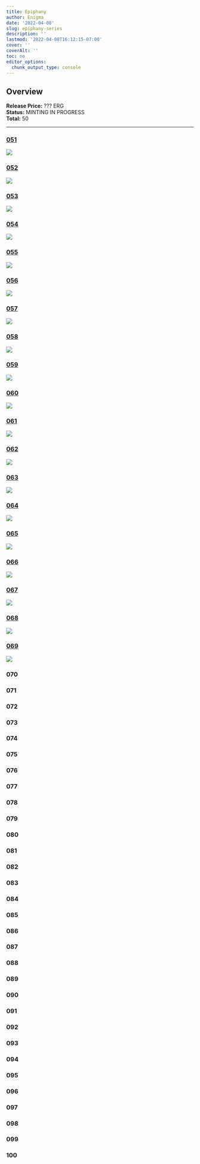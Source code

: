 ```yaml
---
title: Epiphany
author: Enigma
date: '2022-04-08'
slug: epiphany-series
description: ''
lastmod: '2022-04-08T16:12:15-07:00'
cover: ''
coverAlt: ''
toc: no
editor_options: 
  chunk_output_type: console
---
```


## Overview

**Release Price:** ??? ERG  
**Status:** MINTING IN PROGRESS  
**Total:** 50  


<hr>


### [051](https://explorer.ergoplatform.com/en/token/a6a81964ff7880742467599f96d7b747357e10487a4f122b17bad739459d7b50)

![](https://skyharbor.mo.cloudinary.net/card/https://cloudflare-ipfs.com/ipfs/bafybeieojug6z2pv7jacdpbtatnoivvomiufzd2fraskpcxjrj3jvydyoa?resource_type=image)

### [052](https://explorer.ergoplatform.com/en/token/07beab993f26919ffc8951525bfcb3591712ae0199153fa4560a98e0b3a46c95)

![](https://skyharbor.mo.cloudinary.net/card/https://cloudflare-ipfs.com/ipfs/bafybeif5shdoltmwj55n4iebxb3pwncqcnrpoibrmnv6uqv3hxkf757tri?resource_type=image)


### [053](https://explorer.ergoplatform.com/en/token/872a2f6124bb3a8a43c9070cfdb93e0a05d3a3ce863ce2a52d64a423f4efa2c7)

![](https://skyharbor.mo.cloudinary.net/card/https://cloudflare-ipfs.com/ipfs/bafybeidw323ud42rd7x5afkqzd6feznm4gvjn6o4qyurpjxg2jkydznd6q?resource_type=image)

### [054](https://explorer.ergoplatform.com/en/token/35040c691cad286ca8a835dde0d88463963d71330da6b933199ee133ae1be138)

![](https://skyharbor.mo.cloudinary.net/card/https://cloudflare-ipfs.com/ipfs/bafybeig5a5puwoxova33fijvhlzhmxjh355h3btdonhsnr67trakdg3yve?resource_type=image)

### [055](https://explorer.ergoplatform.com/en/token/131b60e126849d0c31d56698ecaadd88e9ff02d9b8b140accb5f0fefb906814c)

![](https://skyharbor.mo.cloudinary.net/card/https://cloudflare-ipfs.com/ipfs/bafybeifwo4mukmbtsfp2xqlrpqizzaahbqqmmugpynwonqy34yw7gyzcdi?resource_type=image)

### [056](https://explorer.ergoplatform.com/en/token/792b3fd1939509d1ad6438e200b87fcda5276a63431ec2b58230ef957a4a3ab4)

![](https://skyharbor.mo.cloudinary.net/card/https://cloudflare-ipfs.com/ipfs/bafybeie4c7d3evgtx75xljbedbiejqdtnuhbmbyskl3yxj5fkwqqokrlxy?resource_type=image)

### [057](https://explorer.ergoplatform.com/en/token/9bb0bd2ca903f439e54b8380b8263c4eb4d3bde8fa308b5c00e5ff1835007df8)

![](https://skyharbor.mo.cloudinary.net/card/https://cloudflare-ipfs.com/ipfs/bafybeidxrajlgox5k2ces76z3pmdh2ntulmvy2la47qr3klhrbef3jinse?resource_type=image)

### [058](https://explorer.ergoplatform.com/en/token/6b3d00322fa8f747e2dba94bb6a07bd3e45a95c8c587d8d8d67c04260a016458)

![](https://skyharbor.mo.cloudinary.net/card/https://cloudflare-ipfs.com/ipfs/bafybeiasxfpvyxqrnifaklhd6lp4mlx4erorbtddu4m2l4ycjhmnjxo3by?resource_type=image)

### [059](https://explorer.ergoplatform.com/en/token/edfe00ab615435716df72fb77d6cfdfb716aec05826dab91659639d8431b5b67)

![](https://skyharbor.mo.cloudinary.net/card/https://cloudflare-ipfs.com/ipfs/bafybeign26xw2te5a5onqixnuyfdxfvjembku3wff4pi6w2m4isfodcwyu?resource_type=image)

### [060](https://explorer.ergoplatform.com/en/token/fdb2b6fd18dc0052c15244b75f7556f068f24b7dbe45a1ad12fa34d0047a6400)

![](https://skyharbor.mo.cloudinary.net/card/https://cloudflare-ipfs.com/ipfs/bafybeibm2hu72brpckf2ww425nbyxuigolm7dytwq2dwchi64zswaxu3hq?resource_type=image)

### [061](https://explorer.ergoplatform.com/en/token/bfec585b732434786193702de11677d0e0d49aabb9278264fa82eae4f4df4cd2)

![](https://skyharbor.mo.cloudinary.net/card/https://cloudflare-ipfs.com/ipfs/bafybeihmxo2h34abqmgkewx2qd532qdznm7xu5spxphvc5thd7kosisvai?resource_type=image)

### [062](https://explorer.ergoplatform.com/en/token/66c684bdff2d6323e3839f07cb496d79de01a32c802218ed1d452fa7efa0b406)

![](https://skyharbor.mo.cloudinary.net/card/https://cloudflare-ipfs.com/ipfs/bafybeie4lskwkvw5rr26o3udtjujyblfx5vn6huvmdf5k2hlhzg7c4kzyu?resource_type=image)

### [063](https://explorer.ergoplatform.com/en/token/b0578b79d285634b0c5e0ac7a82cecd41cc9ffb28fccd2d02136fe3c690f6b1f)

![](https://skyharbor.mo.cloudinary.net/card/https://cloudflare-ipfs.com/ipfs/bafybeicrg2rcglkbyx3xz64ci543j6tp6vdgk2xpzzopsbpqt6xrv2ndqu?resource_type=image)

### [064](https://explorer.ergoplatform.com/en/token/554bcbe44ec6afb5830320711f58492502dd5b908d84e29e97286ebb4d4da37c)

![](https://skyharbor.mo.cloudinary.net/card/https://cloudflare-ipfs.com/ipfs/bafybeies6rcjngfxyt2jxoczljd4mvhmmvy67yvmtgs373hmiuikedkbay?resource_type=image)

### [065](https://explorer.ergoplatform.com/en/token/0c51beff2e7dd4249e94a079248ba2b5f4383284c8e0aea5b0dd081ae5a9e980)

![](https://skyharbor.mo.cloudinary.net/card/https://cloudflare-ipfs.com/ipfs/bafybeihybywbo4uhzxkn4jr5zankpws3qaqsgsrhgg4d76ynwvxccwvnyy?resource_type=image)

### [066](https://explorer.ergoplatform.com/en/token/0f25e0cb04d0c2edf33f6ee85b4ede73252625d1802e80ff2e4dd9562213de54)

![](https://skyharbor.mo.cloudinary.net/card/https://cloudflare-ipfs.com/ipfs/bafybeieiyldyrb7ba7vqes6co2buydleie3kltcuv4xw3457zyeqrvjxhm?resource_type=image)

### [067](https://explorer.ergoplatform.com/en/token/c15929856d8426301204c950e4b0c3b8aaf761efca3fc6dae8dfcf402de60724)

![](https://skyharbor.mo.cloudinary.net/card/https://cloudflare-ipfs.com/ipfs/bafybeidessjjijwtnhyuzeln5l4yiys2ug6fvfi4d4myq5udtxsx6p6t2m?resource_type=image)

### [068](https://explorer.ergoplatform.com/en/token/41ba077bd44d5eaa555af44d6430c4f97f32efa7a1c76cd998f0ba70dff37639)

![](https://skyharbor.mo.cloudinary.net/card/https://cloudflare-ipfs.com/ipfs/bafybeieuciau5efrjjbxyjjqcenwax5hvsulis7wkd4jypb2ve7zql5zpe?resource_type=image)

### [069](https://explorer.ergoplatform.com/en/token/9c0bab14b8d1a9c29f4a09e0c8212f5427c8b37cdfef964c25f864904eba33aa)

![](https://skyharbor.mo.cloudinary.net/card/https://skyharbor.mo.cloudinary.net/card/https://cloudflare-ipfs.com/ipfs/bafybeignogwnocdodwzkebxvqcokqv6yyt4b4y7wu2q4cz6rxjiwqylzvm?resource_type=image)

### 070

### 071

### 072

### 073

### 074

### 075

### 076

### 077

### 078

### 079

### 080

### 081

### 082

### 083

### 084

### 085

### 086

### 087

### 088

### 089

### 090

### 091

### 092

### 093

### 094

### 095

### 096

### 097

### 098

### 099

### 100




